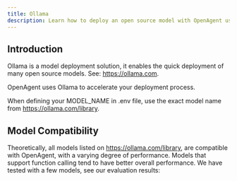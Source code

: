 ```yaml
---
title: Ollama
description: Learn how to deploy an open source model with OpenAgent using Ollama.
---
```


## Introduction

Ollama is a model deployment solution, it enables the quick deployment of many open source models. See: https://ollama.com.

OpenAgent uses Ollama to accelerate your deployment process.

When defining your MODEL_NAME in .env file, use the exact model name from https://ollama.com/library.

## Model Compatibility

Theoretically, all models listed on https://ollama.com/library, are compatible with OpenAgent, with a varying degree of performance.
Models that support function calling tend to have better overall performance.
We have tested with a few models, see our evaluation results:

<Card title="Compatible Models" href="/guide/ai/openagent/compatible-models" />
